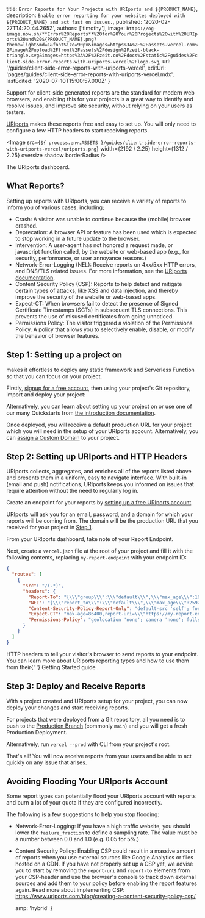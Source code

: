 
  title: `Error Reports for Your Projects with URIports and ${PRODUCT_NAME}`,
  description: `Enable error reporting for your websites deployed with ${PRODUCT_NAME} and act fast on issues.`,
  published: '2020-02-27T14:20:44.265Z',
  authors: ['timothy'],
  image: `https://og-image.now.sh/**Error%20Reports**%20for%20Your%20Projects%20with%20URIports%20and%20${PRODUCT_NAME}.png?theme=light&md=1&fontSize=90px&images=https%3A%2F%2Fassets.vercel.com%2Fimage%2Fupload%2Ffront%2Fassets%2Fdesign%2Fzeit-black-triangle.svg&images=https%3A%2F%2Fzeit.co%2Fdocs%2Fstatic%2Fguides%2Fclient-side-error-reports-with-uriports-vercel%2Flogo.svg`,
  url: '/guides/client-side-error-reports-with-uriports-vercel',
  editUrl: 'pages/guides/client-side-error-reports-with-uriports-vercel.mdx',
  lastEdited: '2020-07-10T15:00:57.000Z'
}

Support for client-side generated reports are the standard for modern web browsers, and enabling this for your projects is a great way to identify and resolve issues, and improve site security, without relying on your users as testers.

[URIports](https://uriports.com) makes these reports free and easy to set up. You will only need to configure a few HTTP headers to start receiving reports.

<Image
  src={`${
    process.env.ASSETS
  }/guides/client-side-error-reports-with-uriports-vercel/uriports.png`}
  width={2192 / 2.25}
  height={1312 / 2.25}
  oversize
  shadow
  borderRadius
/>
<Caption>The URIports dashboard.</Caption>

## What Reports?

Setting up reports with URIports, you can receive a variety of reports to inform you of various cases, including;

- Crash: A visitor was unable to continue because the (mobile) browser crashed.
- Deprecation: A browser API or feature has been used which is expected to stop working in a future update to the browser.
- Intervention: A user-agent has not honored a request made, or javascript function called, by the website or web-based app (e.g., for security, performance, or user annoyance reasons.)
- Network-Error-Logging (NEL): Receive reports on 4xx/5xx HTTP errors, and DNS/TLS related issues. For more information, see the [URIports documentation](https://www.uriports.com/blog/network-error-logging/).
- Content Security Policy (CSP): Reports to help detect and mitigate certain types of attacks, like XSS and data injection, and thereby improve the security of the website or web-based apps.
- Expect-CT: When browsers fail to detect the presence of Signed Certificate Timestamps (SCTs) in subsequent TLS connections. This prevents the use of misused certificates from going unnoticed.
- Permissions Policy: The visitor triggered a violation of the Permissions Policy. A policy that allows you to selectively enable, disable, or modify the behavior of browser features.

## Step 1: Setting up a project on <NameWrapper name={PRODUCT_NAME} />

[<ProductName />](/) makes it effortless to deploy any static framework and Serverless Function so that you can focus on your project.

Firstly, [signup for a free <OrgName /> account](/signup), then using your project's Git repository, import and deploy your project:

<DeploySection meta={meta} />

Alternatively, you can learn about setting up your project on <ProductName /> or use one of our many Quickstarts from [the <ProductName /> introduction documentation](/docs).

Once deployed, you will receive a default production URL for your project which you will need in the setup of your URIports account. Alternatively, you can [assign a Custom Domain](/docs/v2/custom-domains) to your project.

## Step 2: Setting up URIports and HTTP Headers

URIports collects, aggregates, and enriches all of the reports listed above and presents them in a uniform, easy to navigate interface. With built-in (email and push) notifications, URIports keeps you informed on issues that require attention without the need to regularly log in.

Create an endpoint for your reports by [setting up a free URIports account](https://app.uriports.com/auth/create/).

URIports will ask you for an email, password, and a domain for which your reports will be coming from. The domain will be the production URL that you received for your project in [Step 1](#step-1:-setting-up-a-project-on-zeit-now).

From your URIports dashboard, take note of your Report Endpoint.

Next, create a `vercel.json` file at the root of your project and fill it with the following contents, replacing `my-report-endpoint` with your endpoint ID:

```json
{
  "routes": [
    {
      "src": "/(.*)",
      "headers": {
        "Report-To": "{\\\"group\\\":\\\"default\\\",\\\"max_age\\\":10886400,\\\"endpoints\\\":[{\\\"url\\\":\\\"https://my-report-endpoint.uriports.com/reports\\\"}],\\\"include_subdomains\\\":true}",
        "NEL": "{\\\"report_to\\\":\\\"default\\\",\\\"max_age\\\":2592000,\\\"include_subdomains\\\":true,\\\"failure_fraction\\\":1.0}",
        "Content-Security-Policy-Report-Only": "default-src 'self'; font-src 'self'; img-src 'self'; script-src 'self'; style-src 'self'; report-uri https://my-report-endpoint.uriports.com/reports/report; report-to default",
        "Expect-CT": "max-age=86400,report-uri=\\\"https://my-report-endpoint.uriports.com/reports/report\\\"",
        "Permissions-Policy": "geolocation 'none'; camera 'none'; fullscreen *; payment 'self'"
      }
    }
  ]
}
```

<Caption>
  HTTP headers to tell your visitor's browser to send reports to your endpoint.
</Caption>

<Note>
  You can learn more about URIports reporting types and how to use them from
  their{' '}
  <Link href="https://www.uriports.com/getting-started">
    Getting Started guide
  </Link>
  .
</Note>

## Step 3: Deploy and Receive Reports

With a <ProductName /> project created and URIports setup for your project, you can now deploy your changes and start receiving reports.

For projects that were deployed from a Git repository, all you need is to push to the [Production Branch](/docs/v2/git-integrations#production-branch) (commonly `main`) and you will get a fresh Production Deployment.

Alternatively, run `vercel --prod` with <ProductShortName /> CLI from your project's root.

That's all! You will now receive reports from your users and be able to act quickly on any issue that arises.

## Avoiding Flooding Your URIports Account

Some report types can potentially flood your URIports account with reports and burn a lot of your quota if they are configured incorrectly.

The following is a few suggestions to help you stop flooding:

- Network-Error-Logging: If you have a high traffic website, you should lower the `failure_fraction` to define a sampling rate. The value must be a number between 0.0 and 1.0 (e.g. 0.05 for 5%.)
- Content Security Policy: Enabling CSP could result in a massive amount of reports when you use external sources like Google Analytics or files hosted on a CDN. If you have not properly set up a CSP yet, we advise you to start by removing the `report-uri` and `report-to` elements from your CSP-header and use the browser's console to track down external sources and add them to your policy before enabling the report features again. Read more about implementing CSP: <https://www.uriports.com/blog/creating-a-content-security-policy-csp/>


  amp: 'hybrid'
}
